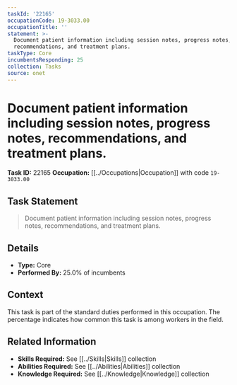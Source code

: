 ```yaml
---
taskId: '22165'
occupationCode: 19-3033.00
occupationTitle: ''
statement: >-
  Document patient information including session notes, progress notes,
  recommendations, and treatment plans.
taskType: Core
incumbentsResponding: 25
collection: Tasks
source: onet
---
```

# Document patient information including session notes, progress notes, recommendations, and treatment plans.

**Task ID:** 22165
**Occupation:** [[../Occupations|Occupation]] with code `19-3033.00`

## Task Statement

> Document patient information including session notes, progress notes, recommendations, and treatment plans.

## Details

- **Type:** Core
- **Performed By:** 25.0% of incumbents

## Context

This task is part of the standard duties performed in this occupation. The percentage indicates how common this task is among workers in the field.

## Related Information

- **Skills Required:** See [[../Skills|Skills]] collection
- **Abilities Required:** See [[../Abilities|Abilities]] collection
- **Knowledge Required:** See [[../Knowledge|Knowledge]] collection
